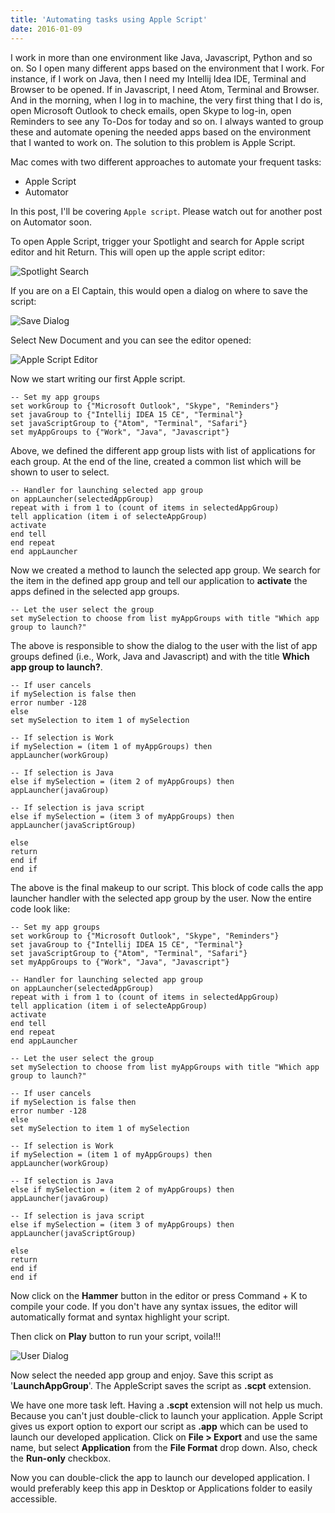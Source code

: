 ```yaml
---
title: 'Automating tasks using Apple Script'
date: 2016-01-09
---
```


I work in more than one environment like Java, Javascript, Python and so on. So I open many different apps based on the environment that I work. For instance, if I work on Java, then I need my Intellij Idea IDE, Terminal and Browser to be opened. If in Javascript, I need Atom, Terminal and Browser. And in the morning, when I log in to machine, the very first thing that I do is, open Microsoft Outlook to check emails, open Skype to log-in, open Reminders to see any To-Dos for today and so on. I always wanted to group these and automate opening the needed apps based on the environment that I wanted to work on. The solution to this problem is Apple Script.

Mac comes with two different approaches to automate your frequent tasks:

- Apple Script
- Automator

In this post, I'll be covering `Apple script`. Please watch out for another post on Automator soon.

To open Apple Script, trigger your Spotlight and search for Apple script editor and hit Return. This will open up the apple script editor:

![Spotlight Search](./Screen-Shot-2016-01-09-at-5.59.06-PM-300x48.png)

If you are on a El Captain, this would open a dialog on where to save the script:

![Save Dialog](./Screen-Shot-2016-01-09-at-6.00.25-PM-300x190.png)

Select New Document and you can see the editor opened:

![Apple Script Editor](./Screen-Shot-2016-01-09-at-6.01.58-PM-291x300.png)

Now we start writing our first Apple script.

```
-- Set my app groups
set workGroup to {"Microsoft Outlook", "Skype", "Reminders"}
set javaGroup to {"Intellij IDEA 15 CE", "Terminal"}
set javaScriptGroup to {"Atom", "Terminal", "Safari"}
set myAppGroups to {"Work", "Java", "Javascript"}
```

Above, we defined the different app group lists with list of applications for each group. At the end of the line, created a common list which will be shown to user to select.

```
-- Handler for launching selected app group
on appLauncher(selectedAppGroup)
repeat with i from 1 to (count of items in selectedAppGroup)
tell application (item i of selecteAppGroup)
activate
end tell
end repeat
end appLauncher
```

Now we created a method to launch the selected app group. We search for the item in the defined app group and tell our application to <b>activate</b> the apps defined in the selected app groups.

```
-- Let the user select the group
set mySelection to choose from list myAppGroups with title "Which app group to launch?"
```

The above is responsible to show the dialog to the user with the list of app groups defined (i.e., Work, Java and Javascript) and with the title <b>Which app group to launch?</b>.

```
-- If user cancels
if mySelection is false then
error number -128
else
set mySelection to item 1 of mySelection

-- If selection is Work
if mySelection = (item 1 of myAppGroups) then
appLauncher(workGroup)

-- If selection is Java
else if mySelection = (item 2 of myAppGroups) then
appLauncher(javaGroup)

-- If selection is java script
else if mySelection = (item 3 of myAppGroups) then
appLauncher(javaScriptGroup)

else
return
end if
end if
```

The above is the final makeup to our script. This block of code calls the app launcher handler with the selected app group by the user. Now the entire code look like:

```
-- Set my app groups
set workGroup to {"Microsoft Outlook", "Skype", "Reminders"}
set javaGroup to {"Intellij IDEA 15 CE", "Terminal"}
set javaScriptGroup to {"Atom", "Terminal", "Safari"}
set myAppGroups to {"Work", "Java", "Javascript"}

-- Handler for launching selected app group
on appLauncher(selectedAppGroup)
repeat with i from 1 to (count of items in selectedAppGroup)
tell application (item i of selecteAppGroup)
activate
end tell
end repeat
end appLauncher

-- Let the user select the group
set mySelection to choose from list myAppGroups with title "Which app group to launch?"

-- If user cancels
if mySelection is false then
error number -128
else
set mySelection to item 1 of mySelection

-- If selection is Work
if mySelection = (item 1 of myAppGroups) then
appLauncher(workGroup)

-- If selection is Java
else if mySelection = (item 2 of myAppGroups) then
appLauncher(javaGroup)

-- If selection is java script
else if mySelection = (item 3 of myAppGroups) then
appLauncher(javaScriptGroup)

else
return
end if
end if
```

Now click on the **Hammer** button in the editor or press Command + K to compile your code. If you don't have any syntax issues, the editor will automatically format and syntax highlight your script.

Then click on <b>Play</b> button to run your script, voila!!!

![User Dialog](./Screen-Shot-2016-01-09-at-7.09.11-PM.png)

Now select the needed app group and enjoy. Save this script as '<b>LaunchAppGroup</b>'. The AppleScript saves the script as <b>.scpt</b> extension.

We have one more task left. Having a <b>.scpt</b> extension will not help us much. Because you can't just double-click to launch your application. Apple Script gives us export option to export our script as <b>.app</b> which can be used to launch our developed application. Click on <b>File > Export</b> and use the same name, but select <b>Application</b> from the <b>File Format</b> drop down. Also, check the <b>Run-only</b> checkbox.

Now you can double-click the app to launch our developed application. I would preferably keep this app in Desktop or Applications folder to easily accessible.
